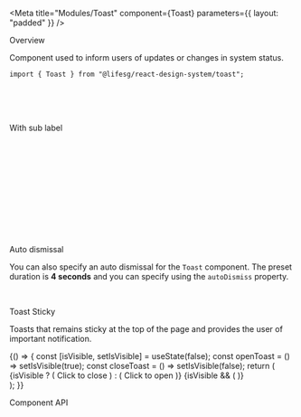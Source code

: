 
<Meta
    title="Modules/Toast"
    component={Toast}
    parameters={{ layout: "padded" }}
/>

<Title>Toast</Title>

<Secondary>Overview</Secondary>

Component used to inform users of updates or changes in system status.

```tsx
import { Toast } from "@lifesg/react-design-system/toast";
```

<Canvas>
    <Story name="Toast">
        <Toast
            type="success"
            label="This is a success toast message"
            sticky={false}
        />
        <br />
        <Toast
            type="warning"
            label="This is a warning toast message"
            sticky={false}
        />
        <br />
        <Toast
            type="error"
            label="This is an error toast message"
            sticky={false}
        />
        <br />
        <Toast
            type="info"
            label="This is an info toast message"
            sticky={false}
        />
    </Story>
</Canvas>

<Heading3>With sub label</Heading3>

<Canvas>
    <Story name="With sub label">
        <Toast
            type="success"
            label="Your bookings has been updated and received by the service provider."
            sticky={false}
        />
        <br />
        <Toast
            type="success"
            title="Template successfully updated"
            label="Your bookings has been updated and received by the service provider."
            sticky={false}
        />
        <br />
        <br />
        <Toast
            type="warning"
            label="The template contains characters that cannot be updated. Please
                remove the characters and try again."
            sticky={false}
        />
        <br />
        <Toast
            type="warning"
            title="Unknown characters"
            label="The template contains characters that cannot be updated. Please
                remove the characters and try again."
            sticky={false}
        />
        <br />
        <br />
        <Toast
            type="error"
            label="An internal system error had occured. Please log out and try
                again."
            sticky={false}
        />
        <br />
        <Toast
            type="error"
            title="System error"
            label="An internal system error had occured. Please log out and try
                again."
            sticky={false}
        />
        <br />
        <br />
        <Toast
            type="info"
            label="The calendar will be automatically updated when you have done
                editing the event information."
            sticky={false}
        />
        <br />
        <Toast
            type="info"
            title="Updated automatically"
            label="The calendar will be automatically updated when you have done
                editing the event information."
            sticky={false}
        />
    </Story>
</Canvas>

<Heading3>Auto dismissal</Heading3>

You can also specify an auto dismissal for the `Toast` component. The preset duration
is **4 seconds** and you can specify using the `autoDismiss` property.

<Canvas>
    <Story name="Auto dismissal">
        <Toast
            type="success"
            label="Your bookings has been updated and received by the service provider."
            autoDismiss
            sticky={false}
        />
        <br />
        <Toast
            type="info"
            label="This toast has a custom auto dismiss time of 8 seconds."
            autoDismiss
            autoDismissTime={8000}
            sticky={false}
        />
    </Story>
</Canvas>

<Heading3>Toast Sticky</Heading3>

Toasts that remains sticky at the top of the page and provides the user of important notification.

<Canvas>
    <Story name="Toast sticky">
        {() => {
            const [isVisible, setIsVisible] = useState(false);
            const openToast = () => setIsVisible(true);
            const closeToast = () => setIsVisible(false);
            return (
                <div>
                    {isVisible ? (
                        <Button.Default onClick={closeToast}>
                            Click to close
                        </Button.Default>
                    ) : (
                        <Button.Default onClick={openToast}>
                            Click to open
                        </Button.Default>
                    )}
                    {isVisible && (
                        <Toast
                            type="success"
                            label="Your bookings has been updated and received by the service provider."
                        />
                    )}
                </div>
            );
        }}
    </Story>
</Canvas>

<Secondary>Component API</Secondary>
<PropsTable />
